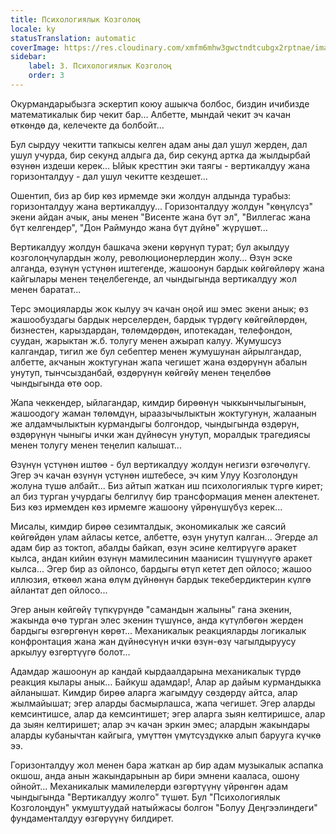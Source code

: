 ```yaml
---
title: Психологиялык Козголоң
locale: ky
statusTranslation: automatic
coverImage: https://res.cloudinary.com/xmfm6mhw3gwctndtcubgx2rptnae/image/upload/v1740468922/small_cover_tratado_de_psicologia_revolucionaria_a4c0dca4e0.webp
sidebar:
    label: 3. Психологиялык Козголоң
    order: 3
---
```

Окурмандарыбызга эскертип коюу ашыкча болбос, биздин ичибизде математикалык бир чекит бар... Албетте, мындай чекит эч качан өткөндө да, келечекте да болбойт...

Бул сырдуу чекитти тапкысы келген адам аны дал ушул жерден, дал ушул учурда, бир секунд алдыга да, бир секунд артка да жылдырбай өзүнөн издеши керек... Ыйык кресттин эки таягы - вертикалдуу жана горизонталдуу - дал ушул чекитте кездешет...

Ошентип, биз ар бир көз ирмемде эки жолдун алдында турабыз: горизонталдуу жана вертикалдуу... Горизонталдуу жолдун "көңүлсүз" экени айдан ачык, аны менен "Висенте жана бүт эл", "Виллегас жана бүт келгендер", "Дон Раймундо жана бүт дүйнө" жүрүшөт...

Вертикалдуу жолдун башкача экени көрүнүп турат; бул акылдуу козголоңчулардын жолу, революционерлердин жолу... Өзүн эске алганда, өзүнүн үстүнөн иштегенде, жашоонун бардык көйгөйлөрү жана кайгылары менен теңелбегенде, ал чындыгында вертикалдуу жол менен баратат...

Терс эмоцияларды жок кылуу эч качан оңой иш эмес экени анык; өз жашообуздагы бардык нерселерден, бардык түрдөгү көйгөйлөрдөн, бизнестен, карыздардан, төлөмдөрдөн, ипотекадан, телефондон, суудан, жарыктан ж.б. толугу менен ажырап калуу. Жумушсуз калгандар, тигил же бул себептер менен жумушунан айрылгандар, албетте, акчанын жоктугунан жапа чегишет жана өздөрүнүн абалын унутуп, тынчсызданбай, өздөрүнүн көйгөйү менен теңелбөө чындыгында өтө оор.

Жапа чеккендер, ыйлагандар, кимдир бирөөнүн чыккынчылыгынын, жашоодогу жаман төлөмдүн, ыраазычылыктын жоктугунун, жалаанын же алдамчылыктын курмандыгы болгондор, чындыгында өздөрүн, өздөрүнүн чыныгы ички жан дүйнөсүн унутуп, моралдык трагедиясы менен толугу менен теңелип калышат...

Өзүнүн үстүнөн иштөө - бул вертикалдуу жолдун негизги өзгөчөлүгү. Эгер эч качан өзүнүн үстүнөн иштебесе, эч ким Улуу Козголоңдун жолуна түшө албайт... Биз айтып жаткан иш психологиялык түргө кирет; ал биз турган учурдагы белгилүү бир трансформация менен алектенет. Биз көз ирмемден көз ирмемге жашоону үйрөнүшүбүз керек...

Мисалы, кимдир бирөө сезимталдык, экономикалык же саясий көйгөйдөн улам айласы кетсе, албетте, өзүн унутуп калган... Эгерде ал адам бир аз токтоп, абалды байкап, өзүн эсине келтирүүгө аракет кылса, андан кийин өзүнүн мамилесинин маанисин түшүнүүгө аракет кылса... Эгер бир аз ойлонсо, бардыгы өтүп кетет деп ойлосо; жашоо иллюзия, өткөөл жана өлүм дүйнөнүн бардык текебердиктерин күлгө айлантат деп ойлосо...

Эгер анын көйгөйү түпкүрүндө "самандын жалыны" гана экенин, жакында өчө турган элес экенин түшүнсө, анда күтүлбөгөн жерден бардыгы өзгөргөнүн көрөт... Механикалык реакцияларды логикалык конфронтация жана жан дүйнөсүнүн ички өзүн-өзү чагылдыруусу аркылуу өзгөртүүгө болот...

Адамдар жашоонун ар кандай кырдаалдарына механикалык түрдө реакция кылары анык... Байкуш адамдар!, Алар ар дайым курмандыкка айланышат. Кимдир бирөө аларга жагымдуу сөздөрдү айтса, алар жылмайышат; эгер аларды басмырлашса, жапа чегишет. Эгер аларды кемсинтишсе, алар да кемсинтишет; эгер аларга зыян келтиришсе, алар да зыян келтиришет; алар эч качан эркин эмес; алардын жакындары аларды кубанычтан кайгыга, үмүттөн үмүтсүздүккө алып барууга күчкө ээ.

Горизонталдуу жол менен бара жаткан ар бир адам музыкалык аспапка окшош, анда анын жакындарынын ар бири эмнени кааласа, ошону ойнойт... Механикалык мамилелерди өзгөртүүнү үйрөнгөн адам чындыгында "Вертикалдуу жолго" түшөт. Бул "Психологиялык Козголоңдун" укмуштуудай натыйжасы болгон "Болуу Деңгээлиндеги" фундаменталдуу өзгөрүүнү билдирет.

